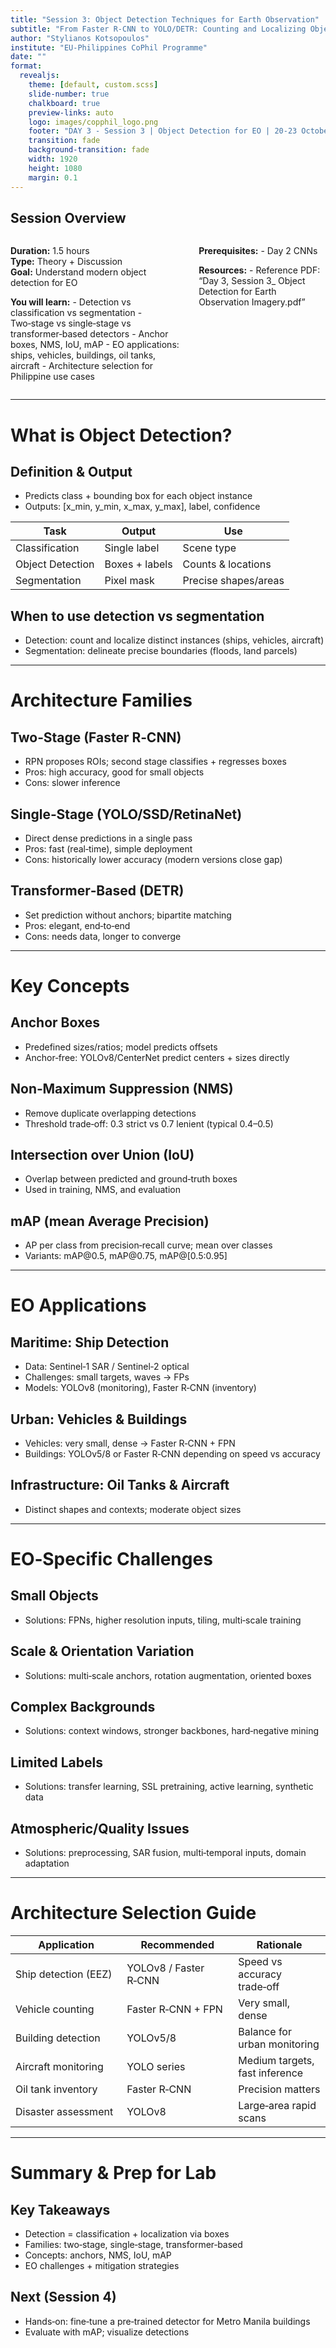 ```yaml
---
title: "Session 3: Object Detection Techniques for Earth Observation"
subtitle: "From Faster R-CNN to YOLO/DETR: Counting and Localizing Objects"
author: "Stylianos Kotsopoulos"
institute: "EU-Philippines CoPhil Programme"
date: ""
format:
  revealjs:
    theme: [default, custom.scss]
    slide-number: true
    chalkboard: true
    preview-links: auto
    logo: images/copphil_logo.png
    footer: "DAY 3 - Session 3 | Object Detection for EO | 20-23 October 2025"
    transition: fade
    background-transition: fade
    width: 1920
    height: 1080
    margin: 0.1
---
```


## Session Overview {.smaller}

::: {.columns}
::: {.column width="58%"}
**Duration:** 1.5 hours  
**Type:** Theory + Discussion  
**Goal:** Understand modern object detection for EO

**You will learn:**
- Detection vs classification vs segmentation
- Two‑stage vs single‑stage vs transformer‑based detectors
- Anchor boxes, NMS, IoU, mAP
- EO applications: ships, vehicles, buildings, oil tanks, aircraft
- Architecture selection for Philippine use cases
:::

::: {.column width="42%"}
**Prerequisites:**
- Day 2 CNNs

**Resources:**
- Reference PDF: "Day 3, Session 3_ Object Detection for Earth Observation Imagery.pdf"
:::
:::

---

# What is Object Detection? {background-color="#2C5F77"}

## Definition & Output

- Predicts class + bounding box for each object instance
- Outputs: [x_min, y_min, x_max, y_max], label, confidence

| Task | Output | Use |
|------|--------|-----|
| Classification | Single label | Scene type |
| Object Detection | Boxes + labels | Counts & locations |
| Segmentation | Pixel mask | Precise shapes/areas |

::: {.callout-note}
## When to use detection vs segmentation
- Detection: count and localize distinct instances (ships, vehicles, aircraft)
- Segmentation: delineate precise boundaries (floods, land parcels)
:::

---

# Architecture Families {background-color="#2C5F77"}

## Two‑Stage (Faster R‑CNN)
- RPN proposes ROIs; second stage classifies + regresses boxes
- Pros: high accuracy, good for small objects
- Cons: slower inference

## Single‑Stage (YOLO/SSD/RetinaNet)
- Direct dense predictions in a single pass
- Pros: fast (real‑time), simple deployment
- Cons: historically lower accuracy (modern versions close gap)

## Transformer‑Based (DETR)
- Set prediction without anchors; bipartite matching
- Pros: elegant, end‑to‑end
- Cons: needs data, longer to converge

---

# Key Concepts {background-color="#2C5F77"}

## Anchor Boxes
- Predefined sizes/ratios; model predicts offsets
- Anchor‑free: YOLOv8/CenterNet predict centers + sizes directly

## Non‑Maximum Suppression (NMS)
- Remove duplicate overlapping detections
- Threshold trade‑off: 0.3 strict vs 0.7 lenient (typical 0.4–0.5)

## Intersection over Union (IoU)
- Overlap between predicted and ground‑truth boxes
- Used in training, NMS, and evaluation

## mAP (mean Average Precision)
- AP per class from precision‑recall curve; mean over classes
- Variants: mAP@0.5, mAP@0.75, mAP@[0.5:0.95]

---

# EO Applications {background-color="#2C5F77"}

## Maritime: Ship Detection
- Data: Sentinel‑1 SAR / Sentinel‑2 optical
- Challenges: small targets, waves → FPs
- Models: YOLOv8 (monitoring), Faster R‑CNN (inventory)

## Urban: Vehicles & Buildings
- Vehicles: very small, dense → Faster R‑CNN + FPN
- Buildings: YOLOv5/8 or Faster R‑CNN depending on speed vs accuracy

## Infrastructure: Oil Tanks & Aircraft
- Distinct shapes and contexts; moderate object sizes

---

# EO‑Specific Challenges {background-color="#2C5F77"}

## Small Objects
- Solutions: FPNs, higher resolution inputs, tiling, multi‑scale training

## Scale & Orientation Variation
- Solutions: multi‑scale anchors, rotation augmentation, oriented boxes

## Complex Backgrounds
- Solutions: context windows, stronger backbones, hard‑negative mining

## Limited Labels
- Solutions: transfer learning, SSL pretraining, active learning, synthetic data

## Atmospheric/Quality Issues
- Solutions: preprocessing, SAR fusion, multi‑temporal inputs, domain adaptation

---

# Architecture Selection Guide {background-color="#2C5F77"}

| Application | Recommended | Rationale |
|-------------|-------------|-----------|
| Ship detection (EEZ) | YOLOv8 / Faster R‑CNN | Speed vs accuracy trade‑off |
| Vehicle counting | Faster R‑CNN + FPN | Very small, dense |
| Building detection | YOLOv5/8 | Balance for urban monitoring |
| Aircraft monitoring | YOLO series | Medium targets, fast inference |
| Oil tank inventory | Faster R‑CNN | Precision matters |
| Disaster assessment | YOLOv8 | Large‑area rapid scans |

---

# Summary & Prep for Lab {background-color="#2C5F77"}

## Key Takeaways
- Detection = classification + localization via boxes
- Families: two‑stage, single‑stage, transformer‑based
- Concepts: anchors, NMS, IoU, mAP
- EO challenges + mitigation strategies

## Next (Session 4)
- Hands‑on: fine‑tune a pre‑trained detector for Metro Manila buildings
- Evaluate with mAP; visualize detections


